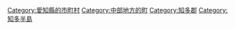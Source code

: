 {{Commonscat|Higashiura, Aichi}}
{{Catmore}}

{{DEFAULTSORT:Higashiura}}
[[Category:愛知縣的市町村|Category:愛知縣的市町村]]
[[Category:中部地方的町|Category:中部地方的町]]
[[Category:知多郡|Category:知多郡]]
[[Category:知多半島|Category:知多半島]]